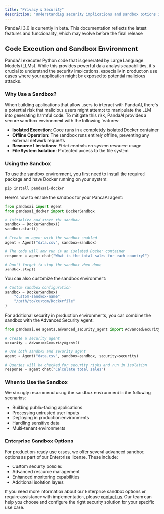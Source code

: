 ```yaml
---
title: "Privacy & Security"
description: "Understanding security implications and sandbox options in PandaAI"
---
```


<Note title="Beta Notice">
PandaAI 3.0 is currently in beta. This documentation reflects the latest features and functionality, which may evolve before the final release.
</Note>

## Code Execution and Sandbox Environment

PandaAI executes Python code that is generated by Large Language Models (LLMs). While this provides powerful data analysis capabilities, it's crucial to understand the security implications, especially in production use cases where your application might be exposed to potential malicious attacks.

### Why Use a Sandbox?

When building applications that allow users to interact with PandaAI, there's a potential risk that malicious users might attempt to manipulate the LLM into generating harmful code. To mitigate this risk, PandaAI provides a secure sandbox environment with the following features:

- **Isolated Execution**: Code runs in a completely isolated Docker container
- **Offline Operation**: The sandbox runs entirely offline, preventing any external network requests
- **Resource Limitations**: Strict controls on system resource usage
- **File System Isolation**: Protected access to the file system

### Using the Sandbox

To use the sandbox environment, you first need to install the required package and have Docker running on your system:

```bash
pip install pandasai-docker
```

Here's how to enable the sandbox for your PandaAI agent:

```python
from pandasai import Agent
from pandasai_docker import DockerSandbox

# Initialize and start the sandbox
sandbox = DockerSandbox()
sandbox.start()

# Create an agent with the sandbox enabled
agent = Agent("data.csv", sandbox=sandbox)

# The code will now run in an isolated Docker container
response = agent.chat("What is the total sales for each country?")

# Don't forget to stop the sandbox when done
sandbox.stop()
```

You can also customize the sandbox environment:

```python
# Custom sandbox configuration
sandbox = DockerSandbox(
    "custom-sandbox-name",
    "/path/to/custom/Dockerfile"
)
```

For additional security in production environments, you can combine the sandbox with the Advanced Security Agent:

```python
from pandasai.ee.agents.advanced_security_agent import AdvancedSecurityAgent

# Create a security agent
security = AdvancedSecurityAgent()

# Use both sandbox and security agent
agent = Agent("data.csv", sandbox=sandbox, security=security)

# Queries will be checked for security risks and run in isolation
response = agent.chat("Calculate total sales")
```

### When to Use the Sandbox

We strongly recommend using the sandbox environment in the following scenarios:

- Building public-facing applications
- Processing untrusted user inputs
- Deploying in production environments
- Handling sensitive data
- Multi-tenant environments

### Enterprise Sandbox Options

For production-ready use cases, we offer several advanced sandbox options as part of our Enterprise license. These include:

- Custom security policies
- Advanced resource management
- Enhanced monitoring capabilities
- Additional isolation layers

If you need more information about our Enterprise sandbox options or require assistance with implementation, please [contact us](https://pandas-ai.com/pricing). Our team can help you choose and configure the right security solution for your specific use case.
